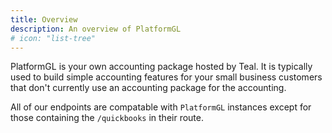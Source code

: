 ```yaml
---
title: Overview
description: An overview of PlatformGL
# icon: "list-tree"
---
```


PlatformGL is your own accounting package hosted by Teal. It is typically used to build simple accounting features for 
your small business customers that don't currently use an accounting package for the accounting. 

All of our endpoints are compatable with `PlatformGL` instances except for those containing the `/quickbooks` in their route. 
